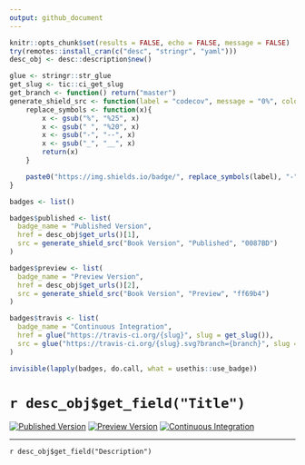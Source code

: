 ```yaml
---
output: github_document
---
```


```r
knitr::opts_chunk$set(results = FALSE, echo = FALSE, message = FALSE)
try(remotes::install_cran(c("desc", "stringr", "yaml")))
desc_obj <- desc::description$new()
```

```r
glue <- stringr::str_glue
get_slug <- tic::ci_get_slug
get_branch <- function() return("master")
generate_shield_src <- function(label = "codecov", message = "0%", color = "red"){
    replace_symbols <- function(x){
        x <- gsub("%", "%25", x)
        x <- gsub(" ", "%20", x)
        x <- gsub("-", "--", x)
        x <- gsub("_", "__", x)
        return(x)
    }

    paste0("https://img.shields.io/badge/", replace_symbols(label), "-", replace_symbols(message), "-", color, ".svg")
}
```

```r
badges <- list()

badges$published <- list(
  badge_name = "Published Version", 
  href = desc_obj$get_urls()[1], 
  src = generate_shield_src("Book Version", "Published", "0087BD")
)

badges$preview <- list(
  badge_name = "Preview Version", 
  href = desc_obj$get_urls()[2], 
  src = generate_shield_src("Book Version", "Preview", "ff69b4")
)

badges$travis <- list(
  badge_name = "Continuous Integration", 
  href = glue("https://travis-ci.org/{slug}", slug = get_slug()), 
  src = glue("https://travis-ci.org/{slug}.svg?branch={branch}", slug = get_slug(), branch = get_branch())
)

invisible(lapply(badges, do.call, what = usethis::use_badge))
```

# `r desc_obj$get_field("Title")`

<!-- badges: start -->
[![Published Version](https://img.shields.io/badge/Book%20Version-Published-0087BD.svg)](https://template-book.netlify.com/)
[![Preview Version](https://img.shields.io/badge/Book%20Version-Preview-ff69b4.svg)](https://gh-preview--template-book.netlify.app/)
[![Continuous Integration](https://travis-ci.org/Kiwi-Random-House/template.book.svg?branch=master)](https://travis-ci.org/Kiwi-Random-House/template.book)
<!-- badges: end -->

---

`r desc_obj$get_field("Description")`
